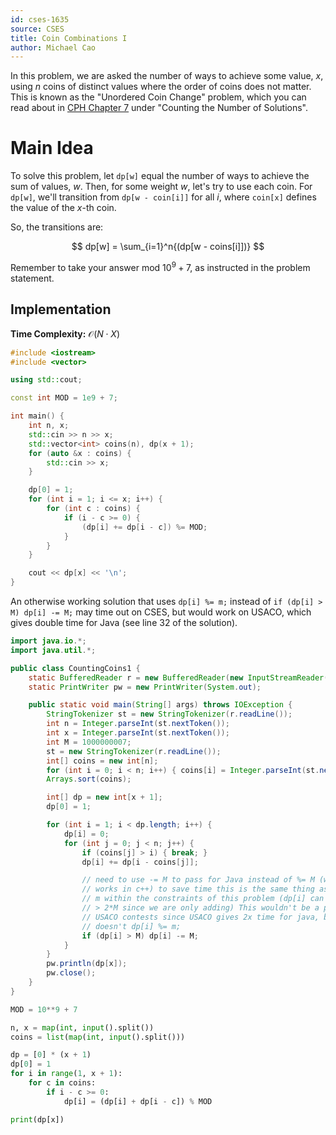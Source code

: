 ```yaml
---
id: cses-1635
source: CSES
title: Coin Combinations I
author: Michael Cao
---
```


In this problem, we are asked the number of ways to achieve some value, $x$,
using $n$ coins of distinct values where the order of coins does not matter.
This is known as the "Unordered Coin Change" problem, which you can read about
in [CPH Chapter 7](/CPH.pdf) under "Counting the Number of Solutions".

# Main Idea

To solve this problem, let $\texttt{dp[w]}$ equal the number of ways to achieve
the sum of values, $w$. Then, for some weight $w$, let's try to use each coin.
For $\texttt{dp[w]}$, we'll transition from $\texttt{dp[w - coin[i]]}$ for all
$i$, where $\texttt{coin[x]}$ defines the value of the $x$-th coin.

So, the transitions are:

$$
dp[w] = \sum_{i=1}^n{(dp[w - coins[i]])}
$$

<Warning>

Remember to take your answer mod $10^9 + 7$, as instructed in the problem
statement.

</Warning>

## Implementation

**Time Complexity:** $\mathcal{O}(N \cdot X)$

<LanguageSection>
<CPPSection>

```cpp
#include <iostream>
#include <vector>

using std::cout;

const int MOD = 1e9 + 7;

int main() {
	int n, x;
	std::cin >> n >> x;
	std::vector<int> coins(n), dp(x + 1);
	for (auto &x : coins) {
		std::cin >> x;
	}

	dp[0] = 1;
	for (int i = 1; i <= x; i++) {
		for (int c : coins) {
			if (i - c >= 0) {
				(dp[i] += dp[i - c]) %= MOD;
			}
		}
	}

	cout << dp[x] << '\n';
}
```

</CPPSection>
<JavaSection>

<Info title="Note">

An otherwise working solution that uses `dp[i] %= m;` instead of
`if (dp[i] > M) dp[i] -= M;` may time out on CSES, but would work on USACO,
which gives double time for Java (see line 32 of the solution).

</Info>

```java
import java.io.*;
import java.util.*;

public class CountingCoins1 {
	static BufferedReader r = new BufferedReader(new InputStreamReader(System.in));
	static PrintWriter pw = new PrintWriter(System.out);

	public static void main(String[] args) throws IOException {
		StringTokenizer st = new StringTokenizer(r.readLine());
		int n = Integer.parseInt(st.nextToken());
		int x = Integer.parseInt(st.nextToken());
		int M = 1000000007;
		st = new StringTokenizer(r.readLine());
		int[] coins = new int[n];
		for (int i = 0; i < n; i++) { coins[i] = Integer.parseInt(st.nextToken()); }
		Arrays.sort(coins);

		int[] dp = new int[x + 1];
		dp[0] = 1;

		for (int i = 1; i < dp.length; i++) {
			dp[i] = 0;
			for (int j = 0; j < n; j++) {
				if (coins[j] > i) { break; }
				dp[i] += dp[i - coins[j]];

				// need to use -= M to pass for Java instead of %= M (which
				// works in c++) to save time this is the same thing as dp[i] %
				// m within the constraints of this problem (dp[i] can never be
				// > 2*M since we are only adding) This wouldn't be a problem in
				// USACO contests since USACO gives 2x time for java, but CSES
				// doesn't dp[i] %= m;
				if (dp[i] > M) dp[i] -= M;
			}
		}
		pw.println(dp[x]);
		pw.close();
	}
}
```

</JavaSection>
<PySection>

```py
MOD = 10**9 + 7

n, x = map(int, input().split())
coins = list(map(int, input().split()))

dp = [0] * (x + 1)
dp[0] = 1
for i in range(1, x + 1):
    for c in coins:
        if i - c >= 0:
            dp[i] = (dp[i] + dp[i - c]) % MOD

print(dp[x])
```

</PySection>

</LanguageSection>
